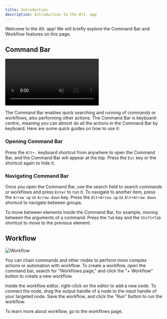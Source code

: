 ```yaml
---
title: Introduction
description: Introduction to the Alt. app
---
```



Welcome to the Alt. app! We will briefly explore the Command Bar and Workflow features on this page.

## Command Bar

<video src={commandBarVideo} controls muted loop playsinline></video>

The Command Bar enables quick searching and running of commands or workflows, also performing other actions. The Command Bar is keyboard-centric, meaning you can almost do all the actions in the Command Bar by keyboard. Here are some quick guides on how to use it:

### Opening Command Bar

Press the `Alt+.` keyboard shortcut from anywhere to open the Command Bar, and the Command Bar will appear at the top. Press the `Esc` key or the shortcut again to hide it.

### Navigating Command Bar

Once you open the Command Bar, use the search field to search commands or workflows and press `Enter` to run it. To navigate to another item, press the `Arrow up` or `Arrow down` key. Press the `Alt+Arrow up` or `Alt+Arrow down` shortcut to navigate between groups.

To move between elements inside the Command Bar, for example, moving between the arguments of a command. Press the `Tab` key and the `Shift+Tab` shortcut to move to the previous element.

## Workflow

![Workflow](@/assets/images/workflow-page.png)

You can chain commands and other nodes to perform more complex actions or automation with workflow. To create a workflow, open the command bar, search for "Workflows page," and click the "+ Workflow" button to create a new workflow.

Inside the workflow editor, right-click on the editor to add a new node. To connect the node, drag the output handle of a node to the input handle of your targeted node. Save the workflow, and click the "Run" button to run the workflow.

To learn more about workflow, go to the workflows page.